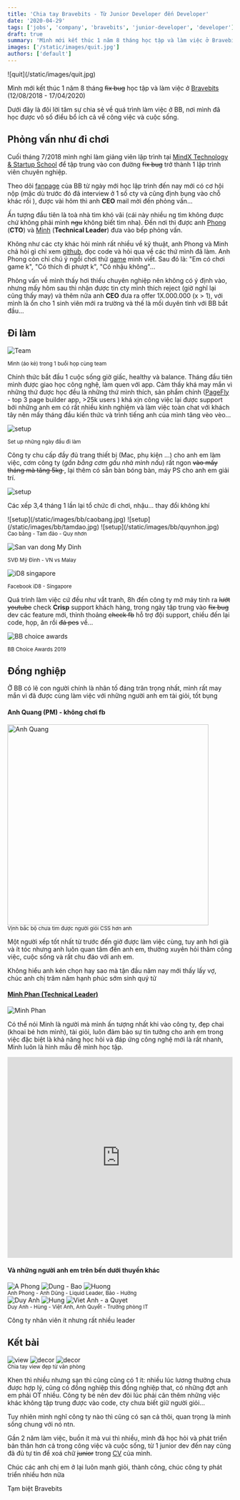 ```yaml
---
title: 'Chia tay Bravebits - Từ Junior Developer đến Developer'
date: '2020-04-29'
tags: ['jobs', 'company', 'bravebits', 'junior-developer', 'developer']
draft: true
summary: 'Mình mới kết thúc 1 năm 8 tháng học tập và làm việc ở Bravebits (12/08/2018 - 17/04/2020). Dưới đây là đôi lời tâm sự chia sẻ về quá trình làm việc ở BB, nơi mình đã học được vô số điểu bổ ích cả về công việc lẫn cuộc sống...'
images: ['/static/images/quit.jpg']
authors: ['default']
---
```



<UnsplashPhotoInfo photoURL="https://unsplash.com/photos/wNz7_5EvUWU" author="Saulo Mohana" />
![quit](/static/images/quit.jpg)

Mình mới kết thúc 1 năm 8 tháng ~~fix bug~~ học tập và làm việc ở [Bravebits](https://www.bravebits.co/) (12/08/2018 - 17/04/2020)

Dưới đây là đôi lời tâm sự chia sẻ về quá trình làm việc ở BB, nơi mình đã học được vô số điểu bổ ích cả về công việc và cuộc sống.

## Phỏng vấn như đi chơi

Cuối tháng 7/2018 mình nghỉ làm giảng viên lập trình tại [MindX Technology & Startup School](https://mindx.edu.vn/) để tập trung vào con đường ~~fix bug~~ trở thành 1 lập trình viên chuyên nghiệp.

Theo dõi [fanpage](https://www.facebook.com/bravebits) của BB từ ngày mới học lập trình đến nay mới có cơ hội nộp (mặc dù trước đó đã interview ở 1 số cty và cũng định bụng vào chỗ khác rồi <Twemoji emoji="grinning-face-with-sweat"/>), được vài hôm thì anh **CEO** mail mời đến phỏng vấn...

Ấn tượng đầu tiên là toà nhà tìm khó vãi (cái này nhiều ng tìm không được chứ không phải mình ~~ngu~~ không biết tìm nha). Đến nơi thì được anh [Phong](https://www.facebook.com/iphongx) (**CTO**) và [Minh](https://www.facebook.com/paul.the.phan) (**Technical Leader**) đưa vào bếp phỏng vấn.

Không như các cty khác hỏi mình rất nhiều về kỹ thuật, anh Phong và Minh chả hỏi gì chỉ xem [github](https://github.com/nan-yb), đọc code và hỏi qua về các thứ mình đã làm. Anh Phong còn chỉ chú ý ngồi chơi thử [game](https://github.com/nan-yb/Travel_Egypt) mình viết. Sau đó là: "Em có chơi game k", "Có thích đi phượt k", "Có nhậu không"...

Phỏng vấn về mình thấy hơi thiếu chuyên nghiệp nên không có ý định vào, nhưng mấy hôm sau thì nhận được tin cty mình thích reject (giờ nghĩ lại cũng thấy may) và thêm nữa anh **CEO** đưa ra offer 1X.000.000 (x > 1), với mình là ổn cho 1 sinh viên mới ra trường và thế là mối duyên tình với BB bắt đầu...

## Đi làm

![Team](/static/images/bb/bb1.jpg)

<div style={{ textAlign: 'center', marginTop: '10px' }}>
  <small>Mình (áo kẻ) trong 1 buổi họp cùng team</small>
</div>

Chính thức bắt đầu 1 cuộc sống giờ giấc, healthy và balance. Tháng đầu tiên mình được giao học công nghệ, làm quen với app. Cảm thấy khá may mắn vì những thứ được học đều là những thứ mình thích, sản phẩm chính ([PageFly](https://apps.shopify.com/pagefly) - top 3 page builder app, >25k users <Twemoji emoji="clapping-hands"/>) khá xịn công việc lại được support bởi những anh em có rất nhiều kinh nghiệm và làm việc toàn chat với khách tây nên mấy tháng đầu kiến thức và trình tiếng anh của mình tăng vèo vèo...

![setup](/static/images/bb/setup-1.jpg)

<div style={{ textAlign: 'center', marginTop: '10px' }}>
  <small>Set up những ngày đầu đi làm</small>
</div>

Công ty chu cấp đầy đủ trang thiết bị (Mac, phụ kiện ...) cho anh em làm việc, cơm công ty (_gần bằng cơm gấu nhà mình nấu_) rất ngon ~~vào mấy tháng mà tăng 5kg <Twemoji emoji="pig-face"/>~~, lại thêm có sẵn bàn bóng bàn, máy PS cho anh em giải trí.

![setup](/static/images/bb/pes.jpg)

Các xếp 3,4 tháng 1 lần lại tổ chức đi chơi, nhậu... thay đổi không khí

<div className="grid grid-cols-3">
  ![setup](/static/images/bb/caobang.jpg) ![setup](/static/images/bb/tamdao.jpg)
  ![setup](/static/images/bb/quynhon.jpg)
</div>

<div style={{ textAlign: 'center', marginTop: '10px' }}>
  <small>Cao bằng - Tam đảo - Quy nhơn</small>
</div>

![San van dong My Dinh](/static/images/bb/svd-mydinh.jpg)

<div style={{ textAlign: 'center', marginTop: '10px' }}>
  <small>SVĐ Mỹ Đình - VN vs Malay</small>
</div>

![iD8 singapore](/static/images/bb/fb-id8.jpg)

<div style={{ textAlign: 'center', marginTop: '10px' }}>
  <small>Facebook iD8 - Singapore</small>
</div>

Quá trình làm việc cứ đều như vắt tranh, 8h đến công ty mở máy tính ra ~~lướt youtube~~ check **Crisp** support khách hàng, trong ngày tập trung vào ~~fix bug~~ dev các feature mới, thỉnh thoảng ~~check fb~~ hỗ trợ đội support, chiều đến lại code, họp, ăn rồi ~~đá pes~~ về...

![BB choice awards](/static/images/bb/award.jpg)

<div style={{ textAlign: 'center', marginTop: '10px' }}>
  <small>BB Choice Awards 2019</small>
</div>

## Đồng nghiệp

Ở BB có lẽ con người chính là nhân tố đáng trân trọng nhất, mình rất may mắn vì đã được cùng làm việc với những người anh em tài giỏi, tốt bụng

#### Anh Quang (PM) - không chơi fb

<div>
  <img
    src="/static/images/bb/a-quang.jpg"
    alt="Anh Quang"
    width="450px"
    style={{ margin: '0 auto' }}
  />
</div>

<div style={{ textAlign: 'center', marginTop: '10px' }}>
  <small>Vịnh bắc bộ chưa tìm được người giỏi CSS hơn anh</small>
</div>

Một người xếp tốt nhất từ trước đến giờ được làm việc cùng, tuy anh hơi già và ít tóc nhưng anh luôn quan tâm đến anh em, thường xuyên hỏi thăm công việc, cuộc sống và rất chu đáo với anh em.

Không hiểu anh kén chọn hay sao mà tận đầu năm nay mới thấy lấy vợ, chúc anh chị trăm năm hạnh phúc sớm sinh quý tử <Twemoji emoji="baby"/>

#### [Minh Phan (Technical Leader)](https://www.facebook.com/paul.the.phan)

![Minh Phan](/static/images/bb/minh.jpg)

Có thể nói Minh là người mà mình ấn tượng nhất khi vào công ty, đẹp chai (khoai bé hơn mình), tài giỏi, luôn đảm bảo sự tin tưởng cho anh em trong việc đặc biệt là khả năng học hỏi và đáp ứng công nghệ mới là rất nhanh, Minh luôn là hình mẫu để mình học tập.

<iframe
  width="100%"
  height="450"
  src="https://www.youtube.com/embed/iqMBJQEQqZA"
  frameBorder="0"
  allow="accelerometer; autoplay; encrypted-media; gyroscope; picture-in-picture"
  allowFullScreen
></iframe>

#### Và những người anh em trên bến dưới thuyền khác

<div className="flex">
  <img
    src="/static/images/bb/a-phong.jpg"
    style={{ objectFit: 'cover', width: '33.33%', marginBottom: 0 }}
    alt="A Phong"
  />
  <img
    src="/static/images/bb/quynhon.jpg"
    style={{ objectFit: 'cover', width: '33.33%', marginBottom: 0 }}
    alt="Dung - Bao"
  />
  <img
    src="/static/images/bb/huong.jpg"
    style={{ objectFit: 'cover', width: '33.33%', marginBottom: 0 }}
    alt="Huong"
  />
</div>

<div style={{ textAlign: 'center', marginTop: '10px' }}>
  <small>Anh Phong - Anh Dũng - Liquid Leader, Bảo - Hưởng</small>
</div>

<div className="flex">
  <img
    src="/static/images/bb/duyanh.jpg"
    style={{ objectFit: 'cover', width: '33.33%', marginBottom: 0 }}
    alt="Duy Anh"
  />
  <img
    src="/static/images/bb/hung.jpg"
    style={{ objectFit: 'cover', width: '33.33%', marginBottom: 0 }}
    alt="Hung"
  />
  <img
    src="/static/images/bb/va-quyet.jpg"
    style={{ objectFit: 'cover', width: '33.33%', marginBottom: 0 }}
    alt="Viet Anh - a Quyet"
  />
</div>

<div style={{ textAlign: 'center', marginTop: '10px' }}>
  <small>Duy Anh - Hùng - Việt Anh, Anh Quyết - Trưởng phòng IT</small>
</div>

Công ty nhân viên ít nhưng rất nhiều leader <Twemoji emoji="grinning-squinting-face"/><Twemoji emoji="grinning-squinting-face"/>

## Kết bài

<div className="flex">
  <img
    src="/static/images/bb/bb2.jpg"
    style={{ objectFit: 'cover', width: '33.33%', marginBottom: 0 }}
    alt="view"
  />
  <img
    src="/static/images/bb/xmas.jpg"
    style={{ objectFit: 'cover', width: '33.33%', marginBottom: 0 }}
    alt="decor"
  />
  <img
    src="/static/images/bb/xmas2.jpg"
    style={{ objectFit: 'cover', width: '33.33%', marginBottom: 0 }}
    alt="decor"
  />
</div>

<div style={{ textAlign: 'center', marginTop: '10px' }}>
  <small>Chia tay view đẹp từ văn phòng</small>
</div>

Khen thì nhiều nhưng sạn thì cũng cũng có 1 ít: nhiều lúc lương thưởng chưa được hợp lý, cũng có đồng nghiệp this đồng nghiệp that, có những đợt anh em phải OT nhiều. Công ty bé nên dev đôi lúc phải cân thêm những việc khác không tập trung được vào code, cty chưa biết giữ người giỏi...

Tuy nhiên mình nghĩ công ty nào thì cũng có sạn cả thôi, quan trọng là mình sống chung với nó ntn.

Gần 2 năm làm việc, buồn ít mà vui thì nhiều, mình đã học hỏi và phát triển bản thân hơn cả trong công việc và cuộc sống, từ 1 junior dev đến nay cũng đã đủ tự tin để xoá chữ ~~junior~~ trong [CV](/pages/resume) của mình.

Chúc các anh chị em ở lại luôn mạnh giỏi, thành công, chúc công ty phát triển nhiều hơn nữa <Twemoji emoji="chart-increasing"/>

Tạm biệt Bravebits <Twemoji emoji="waving-hand"/><Twemoji emoji="waving-hand"/><Twemoji emoji="waving-hand"/>
